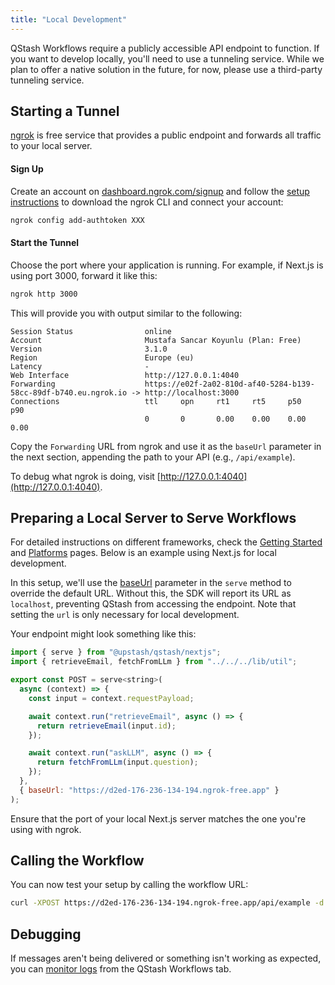 ```yaml
---
title: "Local Development"
---
```


QStash Workflows require a publicly accessible API endpoint to function. If you want to develop locally, you'll need to use a tunneling service. While we plan to offer a native solution in the future, for now, please use a third-party tunneling service.

## Starting a Tunnel

[ngrok](https://ngrok.com) is free service that provides a public endpoint and forwards all traffic to your local server.

#### Sign Up

Create an account on [dashboard.ngrok.com/signup](https://dashboard.ngrok.com/signup) and follow the [setup instructions](https://dashboard.ngrok.com/get-started/setup) to download the ngrok CLI and connect your account:

```bash
ngrok config add-authtoken XXX
```

#### Start the Tunnel

Choose the port where your application is running. For example, if Next.js is using port 3000, forward it like this:

```bash
ngrok http 3000
```

This will provide you with output similar to the following:

```plaintext
Session Status                online
Account                       Mustafa Sancar Koyunlu (Plan: Free)
Version                       3.1.0
Region                        Europe (eu)
Latency                       -
Web Interface                 http://127.0.0.1:4040
Forwarding                    https://e02f-2a02-810d-af40-5284-b139-58cc-89df-b740.eu.ngrok.io -> http://localhost:3000
Connections                   ttl     opn     rt1     rt5     p50     p90
                              0       0       0.00    0.00    0.00    0.00
```

Copy the `Forwarding` URL from ngrok and use it as the `baseUrl` parameter in the next section, appending the path to your API (e.g., `/api/example`).

To debug what ngrok is doing, visit [http://127.0.0.1:4040](http://127.0.0.1:4040).

## Preparing a Local Server to Serve Workflows

For detailed instructions on different frameworks, check the [Getting Started](/qstash/workflows/getstarted) and [Platforms](/qstash/workflows/platforms/platforms) pages. Below is an example using Next.js for local development.

In this setup, we'll use the [baseUrl](/qstash/workflows/basics/serve#baseUrl-option) parameter in the `serve` method to override the default URL. Without this, the SDK will report its URL as `localhost`, preventing QStash from accessing the endpoint. Note that setting the `url` is only necessary for local development.

Your endpoint might look something like this:

```javascript 
import { serve } from "@upstash/qstash/nextjs";
import { retrieveEmail, fetchFromLLm } from "../../../lib/util";

export const POST = serve<string>(
  async (context) => {
    const input = context.requestPayload;

    await context.run("retrieveEmail", async () => {
      return retrieveEmail(input.id);
    });

    await context.run("askLLM", async () => {
      return fetchFromLLm(input.question);
    });
  }, 
  { baseUrl: "https://d2ed-176-236-134-194.ngrok-free.app" }
);
```

<Warning>
Ensure that the port of your local Next.js server matches the one you're using with ngrok.
</Warning>

## Calling the Workflow

You can now test your setup by calling the workflow URL:

```bash 
curl -XPOST https://d2ed-176-236-134-194.ngrok-free.app/api/example -d 'testData'
```

## Debugging

If messages aren't being delivered or something isn't working as expected, you can [monitor logs](/qstash/workflows/howto/monitor) from the QStash Workflows tab.
